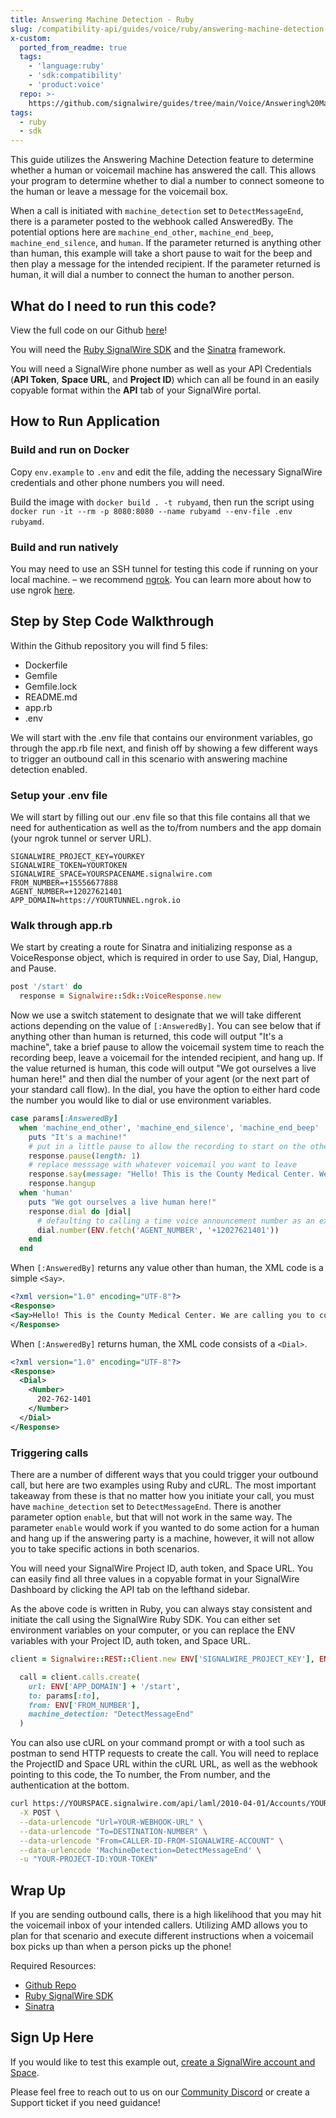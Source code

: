 ```yaml
---
title: Answering Machine Detection - Ruby
slug: /compatibility-api/guides/voice/ruby/answering-machine-detection
x-custom:
  ported_from_readme: true
  tags:
    - 'language:ruby'
    - 'sdk:compatibility'
    - 'product:voice'
  repo: >-
    https://github.com/signalwire/guides/tree/main/Voice/Answering%20Machine%20Detection%20with%20Ruby
tags:
  - ruby
  - sdk
---
```


This guide utilizes the Answering Machine Detection feature to determine whether a human or voicemail machine has answered the call. This allows your program to determine whether to dial a number to connect someone to the human or leave a message for the voicemail box.

When a call is initiated with `machine_detection` set to `DetectMessageEnd`, there is a parameter posted to the webhook called AnsweredBy. The potential options here are `machine_end_other`, `machine_end_beep`, `machine_end_silence`, and `human`. If the parameter returned is anything other than human, this example will take a short pause to wait for the beep and then play a message for the intended recipient. If the parameter returned is human, it will dial a number to connect the human to another person.

What do I need to run this code?
--------------------------------

View the full code on our Github [here](https://github.com/signalwire/guides/tree/main/Voice/Answering%20Machine%20Detection%20with%20Ruby)!

You will need the [Ruby SignalWire SDK](/compatibility-api/sdks) and the [Sinatra](http://sinatrarb.com/) framework.

You will need a SignalWire phone number as well as your API Credentials (**API Token**, **Space URL**, and **Project ID**) which can all be found in an easily copyable format within the **API** tab of your SignalWire portal. 

How to Run Application
----------------------

### Build and run on Docker

Copy `env.example` to `.env` and edit the file, adding the necessary SignalWire credentials and other phone numbers you will need.

Build the image with `docker build . -t rubyamd`, then run the script using `docker run -it --rm -p 8080:8080 --name rubyamd --env-file .env rubyamd`.

### Build and run natively

You may need to use an SSH tunnel for testing this code if running on your local machine. – we recommend [ngrok](https://ngrok.com/). You can learn more about how to use ngrok [here](/platform/basics/guides/technical-troubleshooting/how-to-test-webhooks-with-ngrok). 

Step by Step Code Walkthrough
-----------------------------

Within the Github repository you will find 5 files:

- Dockerfile 
- Gemfile
- Gemfile.lock
- README.md
- app.rb
- .env 

We will start with the .env file that contains our environment variables, go through the app.rb file next, and finish off by showing a few different ways to trigger an outbound call in this scenario with answering machine detection enabled. 

### Setup your .env file

We will start by filling out our .env file so that this file contains all that we need for authentication as well as the to/from numbers and the app domain (your ngrok tunnel or server URL). 

```text
SIGNALWIRE_PROJECT_KEY=YOURKEY
SIGNALWIRE_TOKEN=YOURTOKEN
SIGNALWIRE_SPACE=YOURSPACENAME.signalwire.com
FROM_NUMBER=+15556677888
AGENT_NUMBER=+12027621401
APP_DOMAIN=https://YOURTUNNEL.ngrok.io
```

### Walk through app.rb

We start by creating a route for Sinatra and initializing response as a VoiceResponse object, which is required in order to use Say, Dial, Hangup, and Pause. 

```ruby
post '/start' do
  response = Signalwire::Sdk::VoiceResponse.new
```

Now we use a switch statement to designate that we will take different actions depending on the value of `[:AnsweredBy]`. You can see below that if anything other than human is returned, this code will output "It's a machine", take a brief pause to allow the voicemail system time to reach the recording beep, leave a voicemail for the intended recipient, and hang up. If the value returned is human, this code will output "We got ourselves a live human here!" and then dial the number of your agent (or the next part of your standard call flow). In the dial, you have the option to either hard code the number you would like to dial or use environment variables. 

```ruby
case params[:AnsweredBy]
  when 'machine_end_other', 'machine_end_silence', 'machine_end_beep'
    puts "It's a machine!"
    # put in a little pause to allow the recording to start on the other end
    response.pause(length: 1)
    # replace messsage with whatever voicemail you want to leave
    response.say(message: "Hello! This is the County Medical Center. We are calling you to confirm your doctor appointment. Please call us back as soon as possible.")
    response.hangup
  when 'human'
    puts "We got ourselves a live human here!"
    response.dial do |dial|
      # defaulting to calling a time voice announcement number as an example
      dial.number(ENV.fetch('AGENT_NUMBER', '+12027621401'))
    end
  end
```

When `[:AnsweredBy]` returns any value other than human, the XML code is a simple `<Say>`.  

```xml
<?xml version="1.0" encoding="UTF-8"?>
<Response>
<Say>Hello! This is the County Medical Center. We are calling you to confirm your doctor appointment. Please call us back as soon as possible.</Say>
</Response>
```

When `[:AnsweredBy]` returns human, the XML code consists of a `<Dial>`. 

```xml
<?xml version="1.0" encoding="UTF-8"?>
<Response>
  <Dial>
    <Number>
      202-762-1401
    </Number>
  </Dial>
</Response>
```

### Triggering calls

There are a number of different ways that you could trigger your outbound call, but here are two examples using Ruby and cURL. The most important takeaway from these is that no matter how you initiate your call, you must have `machine_detection` set to `DetectMessageEnd`. There is another parameter option `enable`, but that will not work in the same way. The parameter `enable` would work if you wanted to do some action for a human and hang up if the answering party is a machine, however, it will not allow you to take specific actions in both scenarios. 

You will need your SignalWire Project ID, auth token, and Space URL. You can easily find all three values in a copyable format in your SignalWire Dashboard by clicking the API tab on the lefthand sidebar. 

As the above code is written in Ruby, you can always stay consistent and initiate the call using the SignalWire Ruby SDK. You can either set environment variables on your computer, or you can replace the ENV variables with your Project ID, auth token, and Space URL. 

```ruby
client = Signalwire::REST::Client.new ENV['SIGNALWIRE_PROJECT_KEY'], ENV['SIGNALWIRE_TOKEN'], signalwire_space_url: ENV['SIGNALWIRE_SPACE']

  call = client.calls.create(
    url: ENV['APP_DOMAIN'] + '/start',
    to: params[:to],
    from: ENV['FROM_NUMBER'],
    machine_detection: "DetectMessageEnd"
  )
```

You can also use cURL on your command prompt or with a tool such as postman to send HTTP requests to create the call. You will need to replace the ProjectID and Space URL within the cURL URL, as well as the webhook pointing to this code, the To number, the From number, and the authentication at the bottom. 

```bash
curl https://YOURSPACE.signalwire.com/api/laml/2010-04-01/Accounts/YOUR-PROJECT-ID/Calls.json \
  -X POST \
  --data-urlencode "Url=YOUR-WEBHOOK-URL" \
  --data-urlencode "To=DESTINATION-NUMBER" \
  --data-urlencode "From=CALLER-ID-FROM-SIGNALWIRE-ACCOUNT" \
  --data-urlencode 'MachineDetection=DetectMessageEnd' \
  -u "YOUR-PROJECT-ID:YOUR-TOKEN"
```

Wrap Up
-------

If you are sending outbound calls, there is a high likelihood that you may hit the voicemail inbox of your intended callers. Utilizing AMD allows you to plan for that scenario and execute different instructions when a voicemail box picks up than when a person picks up the phone!

Required Resources: 

- [Github Repo](https://github.com/signalwire/guides/tree/main/Voice/Answering%20Machine%20Detection%20with%20Ruby)
- [Ruby SignalWire SDK](/compatibility-api/sdks)
- [Sinatra](http://sinatrarb.com/) 

Sign Up Here
------------

If you would like to test this example out, [create a SignalWire account and Space](https://m.signalwire.com/signups/new?s=1).

Please feel free to reach out to us on our [Community Discord](https://discord.com/invite/F2WNYTNjuF) or create a Support ticket if you need guidance!
